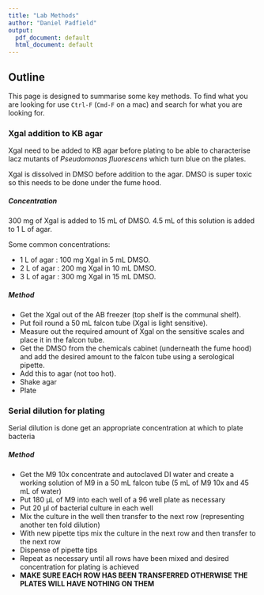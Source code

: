 ```yaml
---
title: "Lab Methods"
author: "Daniel Padfield"
output:
  pdf_document: default
  html_document: default
---
```


## Outline

This page is designed to summarise some key methods. To find what you are looking for use `Ctrl-F` (`Cmd-F` on a mac) and search for what you are looking for.

### Xgal addition to KB agar

Xgal need to be added to KB agar before plating to be able to characterise lacz mutants of _Pseudomonas fluorescens_ which turn blue on the plates.

Xgal is dissolved in DMSO before addition to the agar. DMSO is super toxic so this needs to be done under the fume hood.

##### Concentration

300 mg of Xgal is added to 15 mL of DMSO. 4.5 mL of this solution is added to 1 L of agar.

Some common concentrations:

- 1 L of agar : 100 mg Xgal in 5 mL DMSO.
- 2 L of agar : 200 mg Xgal in 10 mL DMSO.
- 3 L of agar : 300 mg Xgal in 15 mL DMSO.

##### Method

- Get the Xgal out of the AB freezer (top shelf is the communal shelf).
- Put foil round a 50 mL falcon tube (Xgal is light sensitive).
- Measure out the required amount of Xgal on the sensitive scales and place it in the falcon tube.
- Get the DMSO from the chemicals cabinet (underneath the fume hood) and add the desired amount to the falcon tube using a serological pipette.
- Add this to agar (not too hot).
- Shake agar
- Plate

### Serial dilution for plating

Serial dilution is done get an appropriate concentration at which to plate bacteria

##### Method

- Get the M9 10x concentrate and autoclaved DI water and create a working solution of M9 in a 50 mL falcon tube (5 mL of M9 10x and 45 mL of water)
- Put 180 µL of M9 into each well of a 96 well plate as necessary
- Put 20 µl of bacterial culture in each well
- Mix the culture in the well then transfer to the next row (representing another ten fold dilution)
- With new pipette tips mix the culture in the next row and then transfer to the next row
- Dispense of pipette tips
- Repeat as necessary until all rows have been mixed and desired concentration for plating is achieved
- __MAKE SURE EACH ROW HAS BEEN TRANSFERRED OTHERWISE THE PLATES WILL HAVE NOTHING ON THEM__


